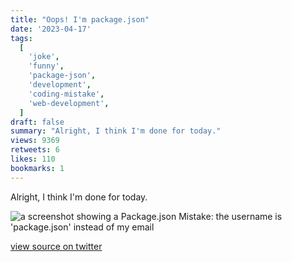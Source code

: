 ```yaml
---
title: "Oops! I'm package.json"
date: '2023-04-17'
tags:
  [
    'joke',
    'funny',
    'package-json',
    'development',
    'coding-mistake',
    'web-development',
  ]
draft: false
summary: "Alright, I think I'm done for today."
views: 9369
retweets: 6
likes: 110
bookmarks: 1
---
```


<ContentPieceWrapper>
Alright, I think I'm done for today.

![a screenshot showing a Package.json Mistake: the username is 'package.json' instead of my email](/static/images/package-json-mistake.jpeg)

</ContentPieceWrapper>

[view source on twitter](https://twitter.com/d4m1n/status/1648078935576518658)
